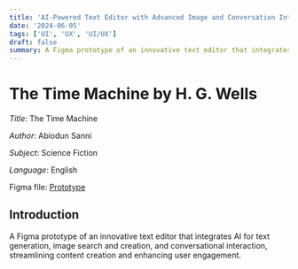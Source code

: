 ```yaml
---
title: 'AI-Powered Text Editor with Advanced Image and Conversation Integration'
date: '2024-06-05'
tags: ['UI', 'UX', 'UI/UX']
draft: false
summary: A Figma prototype of an innovative text editor that integrates AI for text generation, image search and creation, and conversational interaction, streamlining content creation and enhancing user engagement.
---
```


# The Time Machine by H. G. Wells

_Title_: The Time Machine

_Author_: Abiodun Sanni

_Subject_: Science Fiction

_Language_: English

Figma file: [Prototype](https://www.gutenberg.org/ebooks/35)

## Introduction

A Figma prototype of an innovative text editor that integrates AI for text generation, image search and creation, and conversational interaction, streamlining content creation and enhancing user engagement.